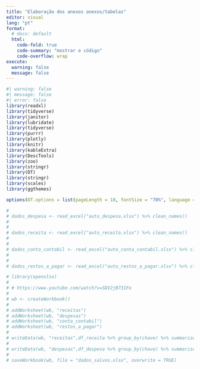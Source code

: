 ```yaml
---
title: "Elaboração dos anexos anexos/tabelas"
editor: visual
lang: "pt"
format:
  # docx: default
  html:
    code-fold: true
    code-summary: "mostrar o código"
    code-overflow: wrap
execute:
  warning: false
  message: false
---
```


```r
#| warning: false
#| message: false
#| error: false
library(readxl)
library(tidyverse)
library(janitor)
library(lubridate)
library(tidyverse)
library(purrr)
library(plotly)
library(knitr)
library(kableExtra)
library(DescTools)
library(zoo)
library(stringr)
library(DT)
library(stringr)
library(scales)
library(ggthemes)

options(DT.options = list(pageLength = 10, fontSize = "70%", language = list(url = '//cdn.datatables.net/plug-ins/1.10.11/i18n/Portuguese.json')))
```

```r
# 
# dados_despesa <- read_excel("auto_despesa.xlsx") %>% clean_names()
# 
# 
# dados_receita <- read_excel("auto_receita.xlsx") %>% clean_names()
# 
# 
# dados_conta_contabil <- read_excel("auto_conta_contabil.xlsx") %>% clean_names()
# 
# 
# dados_restos_a_pagar <- read_excel("auto_restos_a_pagar.xlsx") %>% clean_names()
```

```r
# library(openxlsx)
# 
# # https://www.youtube.com/watch?v=SDV2jB731Fo
# 
# wb <- createWorkbook()
# 
# addWorksheet(wb, "receitas")
# addWorksheet(wb, "despesas")
# addWorksheet(wb, "conta_contabil")
# addWorksheet(wb, "restos_a_pagar")
# 
# writeData(wb, "receitas",df_receita %>% group_by(chave) %>% summarise(previsao_atualizada_da_receita = sum(previsao_atualizada_da_receita, na.rm = TRUE)/1000000, receita_orcamentaria_liquida = sum(receita_orcamentaria_liquida, na.rm = TRUE)/1000000) )
# 
# writeData(wb, "despesas",df_despesa %>% group_by(chave) %>% summarise(dotacao_atualizada = sum(dotacao_atualizada, na.rm = TRUE)/1000000, despesas_empenhadas_controle_empenho = sum(despesas_empenhadas_controle_empenho, na.rm = TRUE)/1000000, despesas_liquidadas_controle_empenho = sum(despesas_liquidadas_controle_empenho, na.rm = TRUE)/1000000, despesas_pagas_controle_empenho = sum(despesas_pagas_controle_empenho, na.rm = TRUE)/1000000) )
# 
# saveWorkbook(wb, file = "dados_salvos.xlsx", overwrite = TRUE)
```
